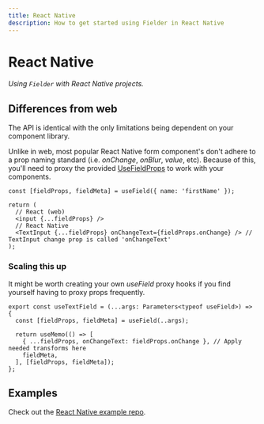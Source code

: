 ```yaml
---
title: React Native
description: How to get started using Fielder in React Native
---
```


# React Native

_Using `Fielder` with React Native projects._

## Differences from web

The API is identical with the only limitations being dependent on your component library.

Unlike in web, most popular React Native form component's don't adhere to a prop naming standard (i.e. _onChange_, _onBlur_, _value_, etc).
Because of this, you'll need to proxy the provided [UseFieldProps](../api/usefield/#usefieldprops) to work with your components.

```tsx
const [fieldProps, fieldMeta] = useField({ name: 'firstName' });

return (
  // React (web)
  <input {...fieldProps} />
  // React Native
  <TextInput {...fieldProps} onChangeText={fieldProps.onChange} /> // TextInput change prop is called 'onChangeText'
);
```

### Scaling this up

It might be worth creating your own _useField_ proxy hooks if you find yourself having to proxy props frequently.

```tsx
export const useTextField = (...args: Parameters<typeof useField>) => {
  const [fieldProps, fieldMeta] = useField(..args);

  return useMemo(() => [
    { ...fieldProps, onChangeText: fieldProps.onChange }, // Apply needed transforms here
    fieldMeta,
  ], [fieldProps, fieldMeta]);
};
```

## Examples

Check out the [React Native example repo](https://github.com/andyrichardson/fielder/tree/master/examples/4-native).
